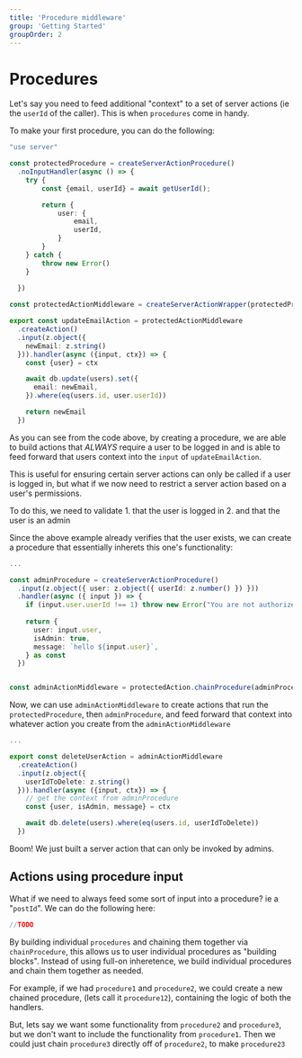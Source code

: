 ```yaml
---
title: 'Procedure middleware'
group: 'Getting Started'
groupOrder: 2
---
```


# Procedures

Let's say you need to feed additional "context" to a set of server actions (ie the `userId` of the caller). This is when `procedures` come in handy.

To make your first procedure, you can do the following:

```typescript:actions.ts
"use server"

const protectedProcedure = createServerActionProcedure()
  .noInputHandler(async () => {
    try {
        const {email, userId} = await getUserId();

        return {
            user: {
                email,
                userId,
            }
        }
    } catch {
        throw new Error()
    }
    
  })

const protectedActionMiddleware = createServerActionWrapper(protectedProcedure)

export const updateEmailAction = protectedActionMiddleware
  .createAction()
  .input(z.object({
    newEmail: z.string()
  })).handler(async ({input, ctx}) => {
    const {user} = ctx

    await db.update(users).set({
      email: newEmail,
    }).where(eq(users.id, user.userId))

    return newEmail
  })
```

As you can see from the code above, by creating a procedure, we are able to build actions that *ALWAYS* require a user to be logged in and is able to feed forward that users context into the `input` of `updateEmailAction`.

This is useful for ensuring certain server actions can only be called if a user is logged in, but what if we now need to restrict a server action based on a user's permissions.

To do this, we need to validate 
    1. that the user is logged in 
    2. and that the user is an admin

Since the above example already verifies that the user exists, we can create a procedure that essentially inherets this one's functionality:

```typescript:actions.ts
...

const adminProcedure = createServerActionProcedure()
  .input(z.object({ user: z.object({ userId: z.number() }) }))
  .handler(async ({ input }) => {
    if (input.user.userId !== 1) throw new Error("You are not authorized")
    
    return {
      user: input.user,
      isAdmin: true,
      message: `hello ${input.user}`,
    } as const
  })


const adminActionMiddleware = protectedAction.chainProcedure(adminProcedure)
```

Now, we can use `adminActionMiddleware` to create actions that run the `protectedProcedure`, then `adminProcedure`, and feed forward that context into whatever action you create from the `adminActionMiddleware`



```typescript:actions.ts
...

export const deleteUserAction = adminActionMiddleware
  .createAction()
  .input(z.object({
    userIdToDelete: z.string()
  })).handler(async ({input, ctx}) => {
    // get the context from adminProcedure
    const {user, isAdmin, message} = ctx 

    await db.delete(users).where(eq(users.id, userIdToDelete))
  })
```


Boom! We just built a server action that can only be invoked by admins.


## Actions using procedure input

What if we need to always feed some sort of input into a procedure? ie a "`postId`". We can do the following here:
```typescript:actions.ts
//TODO
```

By building individual `procedures` and chaining them together via `chainProcedure`, 
this allows us to user individual procedures as "building blocks". Instead of using full-on inheretence, we build individual procedures and chain them together as needed.

For example, if we had `procedure1` and `procedure2`, we could create a new chained procedure, (lets call it `procedure12`), containing the logic of both the handlers.

But, lets say we want some functionality from `procedure2` and `procedure3`, but we don't want to include the functionality from `procedure1`. Then we could just chain `procedure3` directly off of `procedure2`, to make `procedure23`


